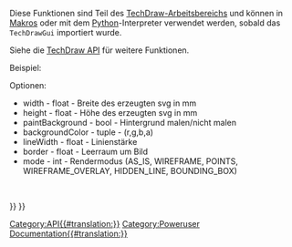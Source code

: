 <languages/>
{{VeryImportantMessage|(November 2018) Diese Information kann unvollständig und veraltet sein. Für die letzte API siehe die (engl.) [https://www.freecad.org/api autogenerierte API-Dokumentation].}}
Diese Funktionen sind Teil des [[TechDraw Workbench/de|TechDraw-Arbeitsbereich]]s und können in [[macros/de|Makros]] oder mit dem [[Python/de|Python]]-Interpreter verwendet werden, sobald das <code>TechDrawGui</code> importiert wurde.

Siehe die [[TechDraw API/de|TechDraw API]] für weitere Funktionen.

Beispiel:
{{Code|code=
import FreeCAD
import TechDrawGui

p = FreeCAD.ActiveDocument.Page

f = "/home/localuser/myPdfDirectory/savePage.pdf"
TechDrawGui.exportPageAsPdf(p, f)

f = "/home/localuser/mySvgDirectory/savePage.svg"
TechDrawGui.exportPageAsSvg(p, f)
}}

{{APIFunction|exportPageAsPdf|pageObject, filePath|eine Kopie des pageObject im PDF Format im Speicherort filePath speichern|none}}
{{APIFunction|exportPageAsSvg|pageObject, filePath|eine Kopie des pageObject im SVG Format im Speicherort filePath speichern|none}}
{{APIFunction|copyActiveViewToSvgFile|document, filePath, (options)|eine Kopie der aktiven Ansicht für "document" in der Datei "filePath" speichern|double (estimated scale)}}
Optionen:
* width - float - Breite des erzeugten svg in mm
* height - float - Höhe des erzeugten svg in mm
* paintBackground - bool - Hintergrund malen/nicht malen
* backgroundColor - tuple - (r,g,b,a)
* lineWidth - float - Linienstärke
* border - float - Leerraum um Bild
* mode - int - Rendermodus (AS_IS, WIREFRAME, POINTS, WIREFRAME_OVERLAY, HIDDEN_LINE, BOUNDING_BOX)
<br/>
{{APIFunction|addQGIToView|view, QGraphicsItem|Hinzufügen eines QGraphicsItems (erstellt mit PySide) zu einer Ansicht|none}}

{{TechDraw Tools navi{{#translation:}}}}
{{Userdocnavi{{#translation:}}}}
[[Category:API{{#translation:}}]]
[[Category:Poweruser Documentation{{#translation:}}]]
{{clear}}